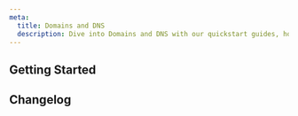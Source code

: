 ```yaml
---
meta:
  title: Domains and DNS
  description: Dive into Domains and DNS with our quickstart guides, how-tos, tutorials, and more.
---
```


<ProductHeader
   productName="Domains and DNS"
   productLogo="domainsAndDns"
   description="Domains and DNS allows you to manage and register your internal and external domains and configure and manage their DNS zones."
   url="/network/domains-and-dns/quickstart/"
   label="Domains and DNS Quickstart"
/>

## Getting Started

<Grid>
    <SummaryCard
        title="Quickstart"
        icon="rocket"
        description="Learn how to register internal and external domains, in a few steps."
        label="View Quickstart"
        url="/network/domains-and-dns/quickstart/"
    />
    <SummaryCard
        title="Concepts"
        icon="info"
        description="Core concepts that give you a better understanding of Domains and DNS."
        label="View Concepts"
        url="/network/domains-and-dns/concepts/"
    />
    <SummaryCard
        title="How-Tos"
        icon="help-circle-outline"
        description="Learn how to use Domains and DNS and manage your domains via the Scaleway console."
        label="View How-Tos"
        url="/network/domains-and-dns/how-to/"
    />
    <SummaryCard
        title="Additional Content"
        icon="book-open-outline"
        description="Check out in-depth information about Domains and DNS."
        label="View Additional Content"
        url="/network/domains-and-dns/reference-content/"
    />
</Grid>

<ClickableBanner
    productLogo="cli"
    title="Domains and DNS API"
    description="Manage Domains and DNS using the Scaleway API."
    url="https://www.scaleway.com/en/developers/api/domains-and-dns/"
    label="Go to Domains and DNS API"
/>

## Changelog

<ChangelogList
    productName="domains-and-dns"
    numberOfChanges={3}
/>

